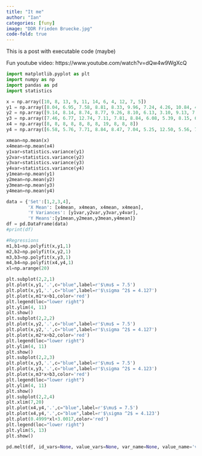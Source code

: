 ```yaml
---
title: "It me"
author: "Ian"
categories: [funy]
image: "DDR Frieden Bruecke.jpg"
code-fold: true
---
```

This is a post with executable code (maybe)

Fun youtube video:
https://www.youtube.com/watch?v=dQw4w9WgXcQ

```python
import matplotlib.pyplot as plt
import numpy as np
import pandas as pd
import statistics

x = np.array([10, 8, 13, 9, 11, 14, 6, 4, 12, 7, 5])
y1 = np.array([8.04, 6.95, 7.58, 8.81, 8.33, 9.96, 7.24, 4.26, 10.84, 4.82, 5.68])
y2 = np.array([9.14, 8.14, 8.74, 8.77, 9.26, 8.10, 6.13, 3.10, 9.13, 7.26, 4.74])
y3 = np.array([7.46, 6.77, 12.74, 7.11, 7.81, 8.84, 6.08, 5.39, 8.15, 6.42, 5.73])
x4 = np.array([8, 8, 8, 8, 8, 8, 8, 19, 8, 8, 8])
y4 = np.array([6.58, 5.76, 7.71, 8.84, 8.47, 7.04, 5.25, 12.50, 5.56, 7.91, 6.89])

xmean=np.mean(x)
x4mean=np.mean(x4)
y1var=statistics.variance(y1)
y2var=statistics.variance(y2)
y3var=statistics.variance(y3)
y4var=statistics.variance(y4)
y1mean=np.mean(y1)
y2mean=np.mean(y2)
y3mean=np.mean(y3)
y4mean=np.mean(y4)

data = {'Set':[1,2,3,4], 
        'X Mean': [x4mean, x4mean, x4mean, x4mean], 
        'Y Variances': [y1var,y2var,y3var,y4var], 
        'Y Means':[y1mean,y2mean,y3mean,y4mean]}
df = pd.DataFrame(data)
#print(df)

#Regressions
m1,b1=np.polyfit(x,y1,1)
m2,b2=np.polyfit(x,y2,1)
m3,b3=np.polyfit(x,y3,1)
m4,b4=np.polyfit(x4,y4,1)
xl=np.arange(20)

plt.subplot(2,2,1)
plt.plot(x,y1,'.',c="blue",label=r'$\mu$ = 7.5')
plt.plot(x,y1,'.',c="blue",label=r'$\sigma ^2$ = 4.127')
plt.plot(x,m1*x+b1,color='red')
plt.legend(loc="lower right")
plt.ylim(4, 11)
plt.show()
plt.subplot(2,2,2)
plt.plot(x,y2,'.',c="blue",label=r'$\mu$ = 7.5')
plt.plot(x,y2,'.',c="blue",label=r'$\sigma ^2$ = 4.127')
plt.plot(x,m2*x+b2,color='red')
plt.legend(loc="lower right")
plt.ylim(4, 11)
plt.show()
plt.subplot(2,2,3)
plt.plot(x,y3,'.',c="blue",label=r'$\mu$ = 7.5')
plt.plot(x,y3,'.',c="blue",label=r'$\sigma ^2$ = 4.123')
plt.plot(x,m3*x+b3,color='red')
plt.legend(loc="lower right")
plt.ylim(4, 11)
plt.show()
plt.subplot(2,2,4)
plt.xlim(7,20)
plt.plot(x4,y4,'.',c="blue",label=r'$\mu$ = 7.5')
plt.plot(x4,y4,'.',c="blue",label=r'$\sigma ^2$ = 4.123')
plt.plot(0.4999*xl+3.0017,color='red')
plt.legend(loc="lower right")
plt.ylim(5, 13)
plt.show()

pd.melt(df, id_vars=None, value_vars=None, var_name=None, value_name='value', col_level=None, ignore_index=True)
```